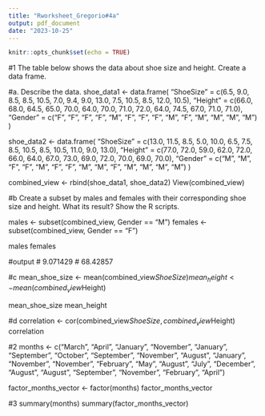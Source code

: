 ```yaml
---
title: "Rworksheet_Gregorio#4a"
output: pdf_document
date: "2023-10-25"
---
```


```r
knitr::opts_chunk$set(echo = TRUE)
```


#1 The table below shows the data about shoe size and height. Create a data frame.

#a. Describe the data.
shoe_data1 <- data.frame(
  "ShoeSize" = c(6.5, 9.0, 8.5, 8.5, 10.5, 7.0, 9.4, 9.0, 13.0, 7.5, 10.5, 8.5, 12.0, 10.5),
  "Height" = c(66.0, 68.0, 64.5, 65.0, 70.0, 64.0, 70.0, 71.0, 72.0, 64.0, 74.5, 67.0, 71.0, 71.0),
  "Gender" = c("F", "F", "F", "F", "M", "F", "F", "F", "M", "F", "M", "M", "M", "M")
)

shoe_data2 <- data.frame(
  "ShoeSize" = c(13.0, 11.5, 8.5, 5.0, 10.0, 6.5, 7.5, 8.5, 10.5, 8.5, 10.5, 11.0, 9.0, 13.0),
  "Height" = c(77.0, 72.0, 59.0, 62.0, 72.0, 66.0, 64.0, 67.0, 73.0, 69.0, 72.0, 70.0, 69.0, 70.0),
  "Gender" = c("M", "M", "F", "F", "M", "F", "F", "M", "M", "F", "M", "M", "M", "M")
)


combined_view <- rbind(shoe_data1, shoe_data2)
View(combined_view)

#b Create a subset by males and females with their corresponding shoe size and height. What its result? Show the R scripts.

males <- subset(combined_view, Gender == "M")
females <- subset(combined_view, Gender == "F")

males
females

#output
# 9.071429
# 68.42857

#c
mean_shoe_size <- mean(combined_view$ShoeSize)
mean_height <- mean(combined_view$Height)

mean_shoe_size
mean_height

#d
correlation <- cor(combined_view$ShoeSize, combined_view$Height)
correlation

#2
months <- c("March", "April", "January", "November", "January",
            "September", "October", "September", "November", "August",
            "January", "November", "November", "February", "May", "August",
            "July", "December", "August", "August", "September", "November", "February", "April")
            
factor_months_vector <- factor(months)
factor_months_vector

#3
summary(months)
summary(factor_months_vector)


